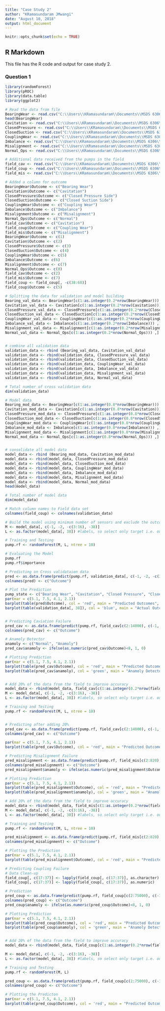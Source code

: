 ---
title: "Case Study 2"
author: "KRamasundaram JMwangi"
date: "August 10, 2018"
output: html_document
---


```{r setup, include=FALSE}
knitr::opts_chunk$set(echo = TRUE)
```

## R Markdown
This file has the R code and output for case study 2.

### Question 1



```{r}
library(randomForest)
library(pROC)
library(data.table)
library(ggplot2)

# Read the data from file
BearingWear <- read.csv("C:\\Users\\KRamasundaram\\Documents\\MSDS 6306\\Case Study 2\\Data Set\\Bearing_Wear.csv")
head(BearingWear)
Cavitation <- read.csv("C:\\Users\\KRamasundaram\\Documents\\MSDS 6306\\Case Study 2\\Data Set\\Cavitation.csv")
ClosedPressure <- read.csv("C:\\Users\\KRamasundaram\\Documents\\MSDS 6306\\Case Study 2\\Data Set\\Closed_pressure_side.csv")
ClosedSuction <- read.csv("C:\\Users\\KRamasundaram\\Documents\\MSDS 6306\\Case Study 2\\Data Set\\Closed_Suction_Side.csv")
CouplingWear <- read.csv("C:\\Users\\KRamasundaram\\Documents\\MSDS 6306\\Case Study 2\\Data Set\\Coupling_Wear.csv")
Imbalance <- read.csv("C:\\Users\\KRamasundaram\\Documents\\MSDS 6306\\Case Study 2\\Data Set\\Imbalance.csv")
Misalignment <- read.csv("C:\\Users\\KRamasundaram\\Documents\\MSDS 6306\\Case Study 2\\Data Set\\Misalignment.csv")
Normal_Ops <- read.csv("C:\\Users\\KRamasundaram\\Documents\\MSDS 6306\\Case Study 2\\Data Set\\Normal_Operation.csv")

# Additional data received from the pumps in the field
field_cav <- read.csv("C:\\Users\\KRamasundaram\\Documents\\MSDS 6306\\Case Study 2\\Data Set\\Cavitation_2.csv")
field_coup <- read.csv("C:\\Users\\KRamasundaram\\Documents\\MSDS 6306\\Case Study 2\\Data Set\\Coupling_Wear_4.csv")
field_mis <- read.csv("C:\\Users\\KRamasundaram\\Documents\\MSDS 6306\\Case Study 2\\Data Set\\Misalignment_2.csv")

# Added a column for outcome
BearingWear$Outcome <- c("Bearing Wear")
Cavitation$Outcome <- c("Cavitation")
ClosedPressure$Outcome <- c("Closed Pressure Side")
ClosedSuction$Outcome <- c("Closed Suction Side")
CouplingWear$Outcome <- c("Coupling Wear")
Imbalance$Outcome <- c("Imbalance")
Misalignment$Outcome <- c("Misalignment")
Normal_Ops$Outcome <- c("Normal")
field_cav$Outcome <- c("Cavitation")
field_coup$Outcome <- c("Coupling Wear")
field_mis$Outcome <- c("Misalignment")
BearingWear$Outcome <- c(1)
Cavitation$Outcome <- c(2)
ClosedPressure$Outcome <- c(3)
ClosedSuction$Outcome <- c(4)
CouplingWear$Outcome <- c(5)
Imbalance$Outcome <- c(6)
Misalignment$Outcome <- c(7)
Normal_Ops$Outcome <- c(8)
field_cav$Outcome <- c(2)
field_mis$Outcome <- c(7)
field_coup <- field_coup[, -c(38:68)]
field_coup$Outcome <- c(5)

# Splitting the data for validation and model building
Bearing_val_data <- BearingWear[c(1:as.integer(0.2*nrow(BearingWear))) ,]
Cavitation_val_data <- Cavitation[c(1:as.integer(0.2*nrow(Cavitation))) ,]
ClosedPressure_val_data <- ClosedPressure[c(1:as.integer(0.2*nrow(ClosedPressure))) ,]
ClosedSuction_val_data <- ClosedSuction[c(1:as.integer(0.2*nrow(ClosedSuction))) ,]
CouplingWear_val_data <- CouplingWear[c(1:as.integer(0.2*nrow(CouplingWear))) ,]
Imbalance_val_data <- Imbalance[c(1:as.integer(0.2*nrow(Imbalance))) ,]
Misalignment_val_data <- Misalignment[c(1:as.integer(0.2*nrow(Misalignment))) ,]
Normal_val_data <- Normal_Ops[c(1:as.integer(0.2*nrow(Normal_Ops))) ,]


# combine all validation data
validation_data <- rbind (Bearing_val_data, Cavitation_val_data)
validation_data <- rbind(validation_data, ClosedPressure_val_data)
validation_data <- rbind(validation_data, ClosedSuction_val_data)
validation_data <- rbind(validation_data, CouplingWear_val_data)
validation_data <- rbind(validation_data, Imbalance_val_data)
validation_data <- rbind(validation_data, Misalignment_val_data)
validation_data <- rbind(validation_data, Normal_val_data)

# Total number of cross validation data
dim(validation_data)

# Model data
Bearing_mod_data <- BearingWear[c(1:as.integer(0.8*nrow(BearingWear))) ,]
Cavitation_mod_data <- Cavitation[c(1:as.integer(0.8*nrow(Cavitation))) ,]
ClosedPressure_mod_data <- ClosedPressure[c(1:as.integer(0.8*nrow(ClosedPressure))) ,]
ClosedSuction_mod_data <- ClosedSuction[c(1:as.integer(0.8*nrow(ClosedSuction))) ,]
CouplingWear_mod_data <- CouplingWear[c(1:as.integer(0.8*nrow(CouplingWear))) ,]
Imbalance_mod_data <- Imbalance[c(1:as.integer(0.8*nrow(Imbalance))) ,]
Misalignment_mod_data <- Misalignment[c(1:as.integer(0.8*nrow(Misalignment))) ,]
Normal_mod_data <- Normal_Ops[c(1:as.integer(0.8*nrow(Normal_Ops))) ,]


# consolidate all model data
model_data <- rbind (Bearing_mod_data, Cavitation_mod_data)
model_data <- rbind(model_data, ClosedPressure_mod_data)
model_data <- rbind(model_data, ClosedSuction_mod_data)
model_data <- rbind(model_data, CouplingWear_mod_data)
model_data <- rbind(model_data, Imbalance_mod_data)
model_data <- rbind(model_data, Misalignment_mod_data)
model_data <- rbind(model_data, Normal_mod_data)
head(model_data)

# Total number of model data
dim(model_data)

# Match column names to Field data set
colnames(field_coup) <- colnames(validation_data)

# Build the model using minimum number of sensors and exclude the outcomes
M <- model_data[, c(-1, -2, -c(3:16), -38)] 
L <- as.factor(model_data[, 38]) #labels, so select only target i.e. outcome

# Training and Testing
pump.rf <- randomForest(M, L, ntree = 10)

# Evaluating the Model
pump.rf
pump.rf$importance

# Predicting on Cross validataion data
pred <- as.data.frame(predict(pump.rf, validation_data[, c(-1, -2, -c(3:16) -38)]))
colnames(pred) <- c("Outcome")

# Plot the Prediction
pump_state <- c("Bearing Wear", "Cavitation", "Closed Pressure", "Clsoed Suction", "Coupling Wear", "Imbalnce", "Misalignment", "Normal")
par(mar = c(5.1, 7.5, 4.1, 2.1))
barplot(table(pred$Outcome), col = 'red', main = "Predicted Outcomes", xlab = "Occurances", names.arg= pump_state, horiz = TRUE, las = 1)
barplot(table(validation_data[, 38]), col = 'blue', main = "Actual Outcomes", xlab = "Occurances", names.arg= pump_state, horiz = TRUE, las = 1)


# Predicting Caviation Failure
pred_cav <- as.data.frame(predict(pump.rf, field_cav[c(2:14000), c(-1, -2, -(3:16),-38)]))
colnames(pred_cav) <- c("Outcome")

# Anamoly Detector
anamoly <- c("Normal", "Anamoly")
pred_cav$anamoly <- ifelse(as.numeric(pred_cav$Outcome)<8, 1, 0)

# Plotting Prediction
par(mar = c(5.1, 7.5, 4.1, 2.1))
barplot(table(pred_cav$Outcome), col = 'red', main = "Predicted Outcomes Using Lab Data For Cavitation", xlab = "Occurances", names.arg= pump_state, horiz = TRUE, las = 1)
barplot(table(pred_cav$anamoly), col = 'green', main = "Anamoly Detector for Cavitation Data", names.arg = anamoly,  horiz = TRUE, las = 1)


# Add 20% of the data from the field to improve accuracy
model_data <- rbind(model_data, field_cav[c(1:as.integer(0.2*nrow(field_cav))) ,])
M <- model_data[, c(-1, -2, -c(3:16), -38)] 
L <- as.factor(model_data[, 38]) #labels, so select only target i.e. outcome

# Training and Testing
pump.rf <- randomForest(M, L, ntree = 10)


# Predicting after adding 20%
pred_cav <- as.data.frame(predict(pump.rf, field_cav[c(2:14000), c(-1, -2, -(3:16),-38)]))
colnames(pred_cav) <- c("Outcome")

par(mar = c(5.1, 7.5, 4.1, 2.1))
barplot(table(pred_cav$Outcome), col = 'red', main = "Predicted Outcomes Adding 20% of Field Data to Model for Cavitation", xlab = "Occurances", names.arg= pump_state, horiz = TRUE, las = 1)

# Predicting Misalignment Failure
pred_misalignment <- as.data.frame(predict(pump.rf, field_mis[c(2:820), c(-1, -2, -(3:16),-38)]))
colnames(pred_misalignment) <- c("Outcome")
pred_misalignment$anamoly <- ifelse(as.numeric(pred_misalignment$Outcome)<8, 1, 0)

# Plotting Prediction
par(mar = c(5.1, 7.5, 4.1, 2.1))
barplot(table(pred_misalignment$Outcome), col = 'red', main = "Predicted Outcomes Using Lab Data For Misalignment", xlab = "Occurances", names.arg= pump_state, horiz = TRUE, las = 1)
barplot(table(pred_misalignment$anamoly), col = 'green', main = "Anamoly Detector for Misalignment Data", names.arg = anamoly,  horiz = TRUE, las = 1)

# Add 20% of the data from the field to improve accuracy
model_data <- rbind(model_data, field_mis[c(1:as.integer(0.2*nrow(field_mis))) ,])
M <- model_data[, c(-1, -2, -c(3:16), -38)] 
L <- as.factor(model_data[, 38]) #labels, so select only target i.e. outcome

# Training and Testing
pump.rf <- randomForest(M, L, ntree = 10)

pred_misalignment <- as.data.frame(predict(pump.rf, field_mis[c(2:820), c(-1, -2, -(3:16),-38)]))
colnames(pred_misalignment) <- c("Outcome")

# Plotting the Prediction
par(mar = c(5.1, 7.5, 4.1, 2.1))
barplot(table(pred_misalignment$Outcome), col = 'red', main = "Predicted Outcomes After Adding 20% Field Data For Misalignment", xlab = "Occurances", names.arg= pump_state, horiz = TRUE, las = 1)

# Predicting Coupling Failure
# Data Clean-up
field_coup[, c(17:37)] <- lapply(field_coup[, c(17:37)], as.character)
field_coup[, c(17:37)] <- lapply(field_coup[, c(17:37)], as.numeric)

# Prediction
pred_coup <- as.data.frame(predict(pump.rf, field_coup[c(2:75000), c(-1, -2, -(3:16),-38)]))
colnames(pred_coup) <- c("Outcome")
pred_coup$anamoly <- ifelse(as.numeric(pred_coup$Outcome)<8, 1, 0)

# Plotting Prediction
par(mar = c(5.1, 7.5, 4.1, 2.1))
barplot(table(pred_coup$Outcome), col = 'red', main = "Predicted Outcomes Using Lab Data For Coupling Failure", xlab = "Occurances", names.arg= pump_state, horiz = TRUE, las = 1)
barplot(table(pred_coup$anamoly), col = 'green', main = "Anamoly Detector for Coupling Data", names.arg = "Anamoly",  horiz = TRUE, las = 1)


# Add 20% of the data from the field to improve accuracy
model_data <- rbind(model_data, field_coup[c(1:as.integer(0.2*nrow(field_coup))) ,])

M <- model_data[, c(-1, -2, -c(3:16), -38)] 
L <- as.factor(model_data[, 38]) #labels, so select only target i.e. outcome

# Training and Testing
pump.rf <- randomForest(M, L)

pred_coup <- as.data.frame(predict(pump.rf, field_coup[c(2:75000), c(-1, -2, -(3:16),-38)]))
colnames(pred_coup) <- c("Outcome")

# Plotting the Predicton
par(mar = c(5.1, 7.5, 4.1, 2.1))
barplot(table(pred_coup$Outcome), col = 'red', main = "Predicted Outcomes After Adding 20% Field Data For Coupling Failure", xlab = "Occurances", names.arg= pump_state, horiz = TRUE, las = 1)


```
